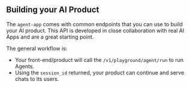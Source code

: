 ## Building your AI Product

The `agent-app` comes with common endpoints that you can use to build your AI product. This API is developed in close collaboration with real AI Apps and are a great starting point.

The general workflow is:
- Your front-end/product will call the `/v1/playground/agent/run` to run Agents.
- Using the `session_id` returned, your product can continue and serve chats to its users.